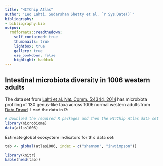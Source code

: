 ---
title: "HITChip Atlas"
author: "Leo Lahti, Sudarshan Shetty et al. `r Sys.Date()`"
bibliography: 
- bibliography.bib
output:
  rmdformats::readthedown:
    self_contained: true
    thumbnails: true
    lightbox: true
    gallery: true
    use_bookdown: false
    highlight: haddock
---
<!--
  %\VignetteEngine{knitr::rmarkdown}
  %\VignetteIndexEntry{microbiome tutorial - atlas}
  %\usepackage[utf8]{inputenc}
-->


## Intestinal microbiota diversity in 1006 western adults

The data set from [Lahti et al. Nat. Comm. 5:4344, 2014](http://www.nature.com/ncomms/2014/140708/ncomms5344/full/ncomms5344.html) has microbiota profiling of 130 genus-like taxa across 1006 normal western adults from [Data Dryad](http://doi.org/10.5061/dryad.pk75d). Load the data in R:

```{r data2, warning=FALSE, message=FALSE}
# Download the required R packages and then the HITChip Atlas data set
library(microbiome)
data(atlas1006)
```

Estimate global ecosystem indicators for this data set: 

```{r div-example, warning=FALSE, message=FALSE}
tab <- global(atlas1006, index = c("shannon", "invsimpson"))

library(knitr)
kable(head(tab))
```


